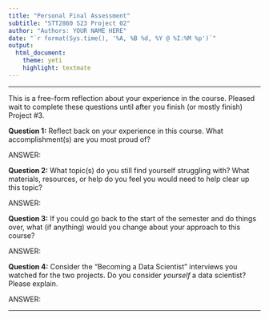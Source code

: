 ```yaml
---
title: "Personal Final Assessment"
subtitle: "STT2860 S23 Project 02"
author: "Authors: YOUR NAME HERE"
date: "`r format(Sys.time(), '%A, %B %d, %Y @ %I:%M %p')`"
output: 
  html_document: 
    theme: yeti
    highlight: textmate
---
```

***

This is a free-form reflection about your experience in the course. Pleased wait to complete these questions until after you finish (or mostly finish) Project #3.

**Question 1:** Reflect back on your experience in this course. What accomplishment(s) are you most proud of?

ANSWER:

**Question 2:** What topic(s) do you still find yourself struggling with? What materials, resources, or help do you feel you would need to help clear up this topic?

ANSWER:

**Question 3:** If you could go back to the start of the semester and do things over, what (if anything) would you change about your approach to this course?

ANSWER:

**Question 4:** Consider the "Becoming a Data Scientist" interviews you watched for the two projects. Do you consider *yourself* a data scientist? Please explain.

ANSWER:

***
